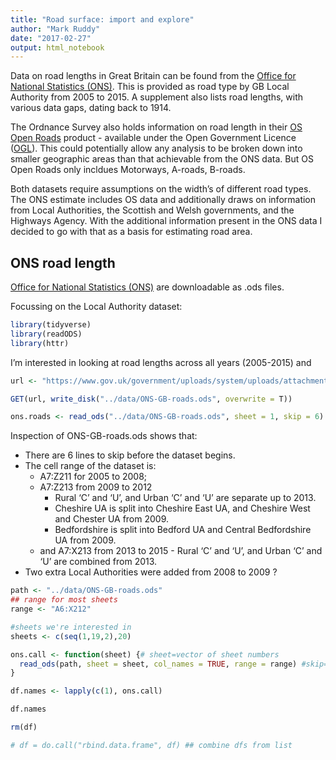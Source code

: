 ```yaml
---
title: "Road surface: import and explore"
author: "Mark Ruddy"
date: "2017-02-27"
output: html_notebook
---
```


Data on road lengths in Great Britain can be found from the [Office for National Statistics (ONS)](https://www.gov.uk/government/statistical-data-sets/rdl02-road-lengths-kms). This is provided as road type by GB Local Authority from 2005 to 2015. A supplement also lists road lengths, with various data gaps, dating back to 1914.

The Ordnance Survey also holds information on road length in their [OS Open Roads](https://www.ordnancesurvey.co.uk/business-and-government/products/os-open-roads.html) product - available under the Open Government Licence ([OGL](http://www.nationalarchives.gov.uk/doc/open-government-licence/version/3/)). This could potentially allow any analysis to be broken down into smaller geographic areas than that achievable from the ONS data. But OS Open Roads only incldues Motorways, A-roads, B-roads.

Both datasets require assumptions on the width's of different road types. The ONS estimate includes OS data and additionally draws on information from Local Authorities, the Scottish and Welsh governments, and the Highways Agency. With the additional information present in the ONS data I decided to go with that as a basis for estimating road area.

## ONS road length

[Office for National Statistics (ONS)](https://www.gov.uk/government/statistical-data-sets/rdl02-road-lengths-kms) are downloadable as .ods files. 

Focussing on the Local Authority dataset:

```r
library(tidyverse)
library(readODS)
library(httr)
```

I'm interested in looking at road lengths across all years (2005-2015) and 


```r

url <- "https://www.gov.uk/government/uploads/system/uploads/attachment_data/file/523715/rdl0202.ods"

GET(url, write_disk("../data/ONS-GB-roads.ods", overwrite = T))

ons.roads <- read_ods("../data/ONS-GB-roads.ods", sheet = 1, skip = 6)
```

Inspection of ONS-GB-roads.ods shows that:

* There are 6 lines to skip before the dataset begins.
* The cell range of the dataset is:
  * A7:Z211 for 2005 to 2008; 
  * A7:Z213 from 2009 to 2012 
    - Rural 'C' and 'U', and Urban 'C' and 'U' are separate up to 2013.
    - Cheshire UA is split into Cheshire East UA, and Cheshire West and Chester UA from 2009.
    - Bedfordshire is split into Bedford UA and Central Bedfordshire UA from 2009.
  * and A7:X213 from 2013 to 2015 - Rural 'C' and 'U', and Urban 'C' and 'U' are combined from 2013.
* Two extra Local Authorities were added from 2008 to 2009 ? 



```r
path <- "../data/ONS-GB-roads.ods"
## range for most sheets
range <- "A6:X212"

#sheets we're interested in
sheets <- c(seq(1,19,2),20)

ons.call <- function(sheet) {# sheet=vector of sheet numbers
  read_ods(path, sheet = sheet, col_names = TRUE, range = range) #skip=6
}

df.names <- lapply(c(1), ons.call)

df.names

rm(df)

# df = do.call("rbind.data.frame", df) ## combine dfs from list
```












